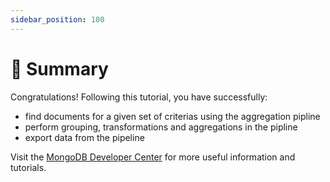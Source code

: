 ```yaml
---
sidebar_position: 100
---
```


# 🎯 Summary

Congratulations! Following this tutorial, you have successfully:
* find documents for a given set of criterias using the aggregation pipline
* perform grouping, transformations and aggregations in the pipline
* export data from the pipeline

Visit the [MongoDB Developer Center](https://mongodb.com/developer/?utm_campaign=devrel&utm_source=workshop&utm_medium=cta&utm_content=soccer_workshop&utm_term=stanimira_vlaeva) for more useful information and tutorials.
